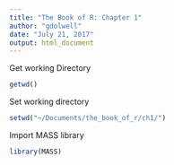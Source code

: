 ```yaml
---
title: "The Book of R: Chapter 1"
author: "gdolwell"
date: "July 21, 2017"
output: html_document
---
```


Get working Directory
```r
getwd()
```
Set working directory
```r
setwd("~/Documents/the_book_of_r/ch1/")
```
Import MASS library
```r
library(MASS)
```
